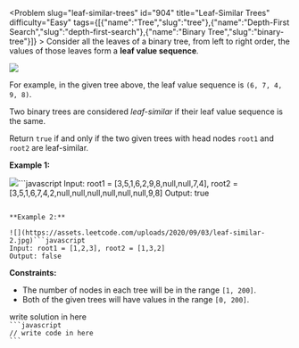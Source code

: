 
<Problem slug="leaf-similar-trees" id="904" title="Leaf-Similar Trees" difficulty="Easy" tags={[{"name":"Tree","slug":"tree"},{"name":"Depth-First Search","slug":"depth-first-search"},{"name":"Binary Tree","slug":"binary-tree"}]} >
    Consider all the leaves of a binary tree, from left to right order, the values of those leaves form a **leaf value sequence**_._

![](https://s3-lc-upload.s3.amazonaws.com/uploads/2018/07/16/tree.png)

For example, in the given tree above, the leaf value sequence is `(6, 7, 4, 9, 8)`.

Two binary trees are considered _leaf-similar_ if their leaf value sequence is the same.

Return `true` if and only if the two given trees with head nodes `root1` and `root2` are leaf-similar.

**Example 1:**

![](https://assets.leetcode.com/uploads/2020/09/03/leaf-similar-1.jpg)```javascript 
Input: root1 = [3,5,1,6,2,9,8,null,null,7,4], root2 = [3,5,1,6,7,4,2,null,null,null,null,null,null,9,8]
Output: true
```

**Example 2:**

![](https://assets.leetcode.com/uploads/2020/09/03/leaf-similar-2.jpg)```javascript 
Input: root1 = [1,2,3], root2 = [1,3,2]
Output: false
```

**Constraints:**

*   The number of nodes in each tree will be in the range `[1, 200]`.
*   Both of the given trees will have values in the range `[0, 200]`.
</Problem >

<Solution>
write solution in here
</Solution>

<Code>
```javascript
// write code in here
```
</Code>

<Similar data={[]} />
